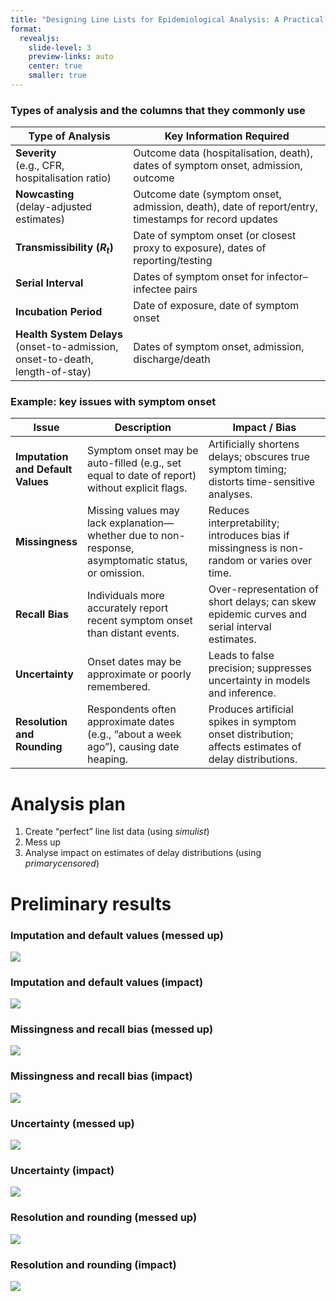 ```yaml
---
title: "Designing Line Lists for Epidemiological Analysis: A Practical Guide"
format:
  revealjs:
    slide-level: 3
    preview-links: auto
    center: true
    smaller: true
---
```


### Types of analysis and the columns that they commonly use

| Type of Analysis                               | Key Information Required                                                       |
|----------------------------------------------- |------------------------------------------------------------------------------- |
| **Severity**<br>(e.g., CFR, hospitalisation ratio) | Outcome data (hospitalisation, death), dates of symptom onset, admission, outcome |
| **Nowcasting**<br>(delay-adjusted estimates)       | Outcome date (symptom onset, admission, death), date of report/entry, timestamps for record updates |
| **Transmissibility ($R_t$)**                      | Date of symptom onset (or closest proxy to exposure), dates of reporting/testing |
| **Serial Interval**                            | Dates of symptom onset for infector–infectee pairs                              |
| **Incubation Period**                          | Date of exposure, date of symptom onset                                         |
| **Health System Delays**<br>(onset-to-admission, onset-to-death, length-of-stay) | Dates of symptom onset, admission, discharge/death                              |

### Example: key issues with symptom onset

| Issue                              | Description                                                                                          | Impact / Bias                                                                                      |
|-----------------------------------|------------------------------------------------------------------------------------------------------|-----------------------------------------------------------------------------------------------------|
| **Imputation and Default Values** | Symptom onset may be auto-filled (e.g., set equal to date of report) without explicit flags.         | Artificially shortens delays; obscures true symptom timing; distorts time-sensitive analyses.       |
| **Missingness**                   | Missing values may lack explanation—whether due to non-response, asymptomatic status, or omission.   | Reduces interpretability; introduces bias if missingness is non-random or varies over time.         |
| **Recall Bias**                   | Individuals more accurately report recent symptom onset than distant events.                         | Over-representation of short delays; can skew epidemic curves and serial interval estimates.        |
| **Uncertainty**                   | Onset dates may be approximate or poorly remembered.                                                  | Leads to false precision; suppresses uncertainty in models and inference.                           |
| **Resolution and Rounding**       | Respondents often approximate dates (e.g., “about a week ago”), causing date heaping.                | Produces artificial spikes in symptom onset distribution; affects estimates of delay distributions. |

# Analysis plan

1. Create "perfect" line list data (using *simulist*)
2. Mess up
3. Analyse impact on estimates of delay distributions (using *primarycensored*)

# Preliminary results

### Imputation and default values (messed up)

![](vignettes/figures/ll_mess_impute_empirical.png)

### Imputation and default values (impact)

![](vignettes/figures/ll_mess_impute_estimates.png)

### Missingness and recall bias (messed up)

![](vignettes/figures/ll_mess_missing_empirical.png)

### Missingness and recall bias (impact)

![](vignettes/figures/ll_mess_missing_estimates.png)

### Uncertainty (messed up)

![](vignettes/figures/ll_mess_noise_empirical.png)

### Uncertainty (impact)

![](vignettes/figures/ll_mess_noise_estimates.png)

### Resolution and rounding (messed up)

![](vignettes/figures/ll_mess_round_empirical.png)

### Resolution and rounding (impact)

![](vignettes/figures/ll_mess_round_estimates.png)
